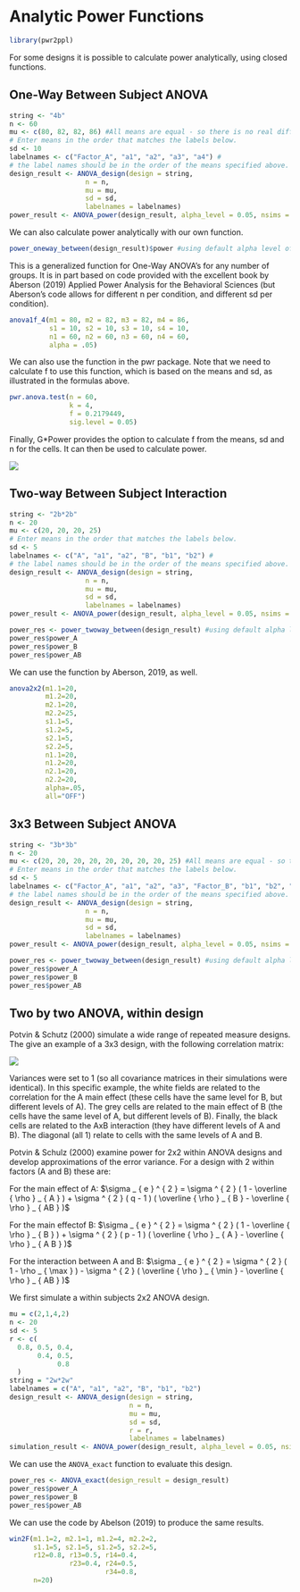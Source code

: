 

# Analytic Power Functions

```r
library(pwr2ppl)
```

For some designs it is possible to calculate power analytically, using closed functions. 

## One-Way Between Subject ANOVA

```r
string <- "4b"
n <- 60
mu <- c(80, 82, 82, 86) #All means are equal - so there is no real difference.
# Enter means in the order that matches the labels below.
sd <- 10
labelnames <- c("Factor_A", "a1", "a2", "a3", "a4") #
# the label names should be in the order of the means specified above.
design_result <- ANOVA_design(design = string,
                   n = n, 
                   mu = mu, 
                   sd = sd, 
                   labelnames = labelnames)
power_result <- ANOVA_power(design_result, alpha_level = 0.05, nsims = nsims)
```

We can also calculate power analytically with our own function.

```r
power_oneway_between(design_result)$power #using default alpha level of .05
```

This is a generalized function for One-Way ANOVA's for any number of groups. It is in part based on code provided with the excellent book by Aberson (2019) Applied Power Analysis for the Behavioral Sciences (but Aberson's code allows for different n per condition, and different sd per condition).

```r
anova1f_4(m1 = 80, m2 = 82, m3 = 82, m4 = 86,
          s1 = 10, s2 = 10, s3 = 10, s4 = 10,
          n1 = 60, n2 = 60, n3 = 60, n4 = 60,
          alpha = .05)
```

We can also use the function in the pwr package. Note that we need to calculate f to use this function, which is based on the means and sd, as illustrated in the formulas above. 

```r
pwr.anova.test(n = 60,
               k = 4,
               f = 0.2179449,
               sig.level = 0.05)
```

Finally, G*Power provides the option to calculate f from the means, sd and n for the cells. It can then be used to calculate power.

![](screenshots/gpower_13.png)

## Two-way Between Subject Interaction

```r
string <- "2b*2b"
n <- 20
mu <- c(20, 20, 20, 25) 
# Enter means in the order that matches the labels below.
sd <- 5
labelnames <- c("A", "a1", "a2", "B", "b1", "b2") #
# the label names should be in the order of the means specified above.
design_result <- ANOVA_design(design = string,
                   n = n, 
                   mu = mu, 
                   sd = sd, 
                   labelnames = labelnames)
power_result <- ANOVA_power(design_result, alpha_level = 0.05, nsims = nsims)
```

```r
power_res <- power_twoway_between(design_result) #using default alpha level of .05
power_res$power_A
power_res$power_B
power_res$power_AB
```

We can use the function by Aberson, 2019, as well. 

```r
anova2x2(m1.1=20,
         m1.2=20,
         m2.1=20,
         m2.2=25, 
         s1.1=5,
         s1.2=5,
         s2.1=5,
         s2.2=5,
         n1.1=20,
         n1.2=20,
         n2.1=20,
         n2.2=20, 
         alpha=.05, 
         all="OFF")
```

## 3x3 Between Subject ANOVA

```r
string <- "3b*3b"
n <- 20
mu <- c(20, 20, 20, 20, 20, 20, 20, 20, 25) #All means are equal - so there is no real difference.
# Enter means in the order that matches the labels below.
sd <- 5
labelnames <- c("Factor_A", "a1", "a2", "a3", "Factor_B", "b1", "b2", "b3") #
# the label names should be in the order of the means specified above.
design_result <- ANOVA_design(design = string,
                   n = n, 
                   mu = mu, 
                   sd = sd, 
                   labelnames = labelnames)
power_result <- ANOVA_power(design_result, alpha_level = 0.05, nsims = nsims)
```

```r
power_res <- power_twoway_between(design_result) #using default alpha level of .05
power_res$power_A
power_res$power_B
power_res$power_AB
```

## Two by two ANOVA, within design

Potvin & Schutz (2000) simulate a wide range of repeated measure designs. The give an example of a 3x3 design, with the following correlation matrix:

![](screenshots/PS2000.png)

Variances were set to 1 (so all covariance matrices in their simulations were identical). In this specific example, the white fields are related to the correlation for the A main effect (these cells have the same level for B, but different levels of A). The grey cells are related to the main effect of B (the cells have the same level of A, but different levels of B). Finally, the black cells are related to the AxB interaction (they have different levels of A and B). The diagonal (all 1) relate to cells with the same levels of A and B. 

Potvin & Schulz (2000) examine power for 2x2 within ANOVA designs and develop approximations of the error variance. For a design with 2 within factors (A and B) these are: 

For the main effect of A:
$\sigma _ { e } ^ { 2 } = \sigma ^ { 2 } ( 1 - \overline { \rho } _ { A } ) + \sigma ^ { 2 } ( q - 1 ) ( \overline { \rho } _ { B } - \overline { \rho } _ { AB } )$

For the main effectof B:
$\sigma _ { e } ^ { 2 } = \sigma ^ { 2 } ( 1 - \overline { \rho } _ { B } ) + \sigma ^ { 2 } ( p - 1 ) ( \overline { \rho } _ { A } - \overline { \rho } _ { A B } )$

For the interaction between A and B:
$\sigma _ { e } ^ { 2 } = \sigma ^ { 2 } ( 1 - \rho _ { \max } ) - \sigma ^ { 2 } ( \overline { \rho } _ { \min } - \overline { \rho } _ { AB } )$
 
We first simulate a within subjects 2x2 ANOVA design.

```r
mu = c(2,1,4,2) 
n <- 20
sd <- 5
r <- c(
  0.8, 0.5, 0.4,
       0.4, 0.5,
            0.8
  )
string = "2w*2w"
labelnames = c("A", "a1", "a2", "B", "b1", "b2")
design_result <- ANOVA_design(design = string,
                              n = n, 
                              mu = mu, 
                              sd = sd, 
                              r = r, 
                              labelnames = labelnames)
simulation_result <- ANOVA_power(design_result, alpha_level = 0.05, nsims = nsims)
```

We can use the `ANOVA_exact` function to evaluate this design. 

```r
power_res <- ANOVA_exact(design_result = design_result)
power_res$power_A
power_res$power_B
power_res$power_AB
```

We can use the code by Abelson (2019) to produce the same results.

```r
win2F(m1.1=2, m2.1=1, m1.2=4, m2.2=2, 
      s1.1=5, s2.1=5, s1.2=5, s2.2=5, 
      r12=0.8, r13=0.5, r14=0.4, 
               r23=0.4, r24=0.5, 
                        r34=0.8,
      n=20)
```